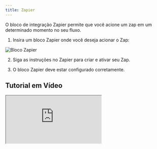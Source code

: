 ```yaml
---
title: Zapier
---
```


O bloco de integração Zapier permite que você acione um zap em um determinado momento no seu fluxo.

1. Insira um bloco Zapier onde você deseja acionar o Zap:

<Frame>
  <img src="/images/blocks/integrations/zapier.png" alt="Bloco Zapier" />
</Frame>

2. Siga as instruções no Zapier para criar e ativar seu Zap.

3. O bloco Zapier deve estar configurado corretamente.

## Tutorial em Vídeo

<div className="relative" style={{ paddingBottom: '64.5933014354067%' }}>
  <iframe
    src="https://www.youtube.com/embed/2ZskGItI_Zo"
    allowFullScreen
    className="absolute top-0 left-0 w-full h-full"
  />
</div>
